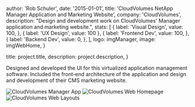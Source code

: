 
  author: 'Rob Schuler',
  date: '2015-01-01',
  title: 'CloudVolumes NetApp Manager Application and Marketing Website',
  company: 'CloudVolumes',
  description:
    "Design and development work on CloudVolumes' Manager application and marketing website.",
  stats: [
    {
      label: 'Visual Design',
      value: 100,
    },
    { label: 'UX Design', value: 100 },
    {
      label: 'Frontend Dev',
      value: 100,
    },
    {
      label: 'Backend Dev',
      value: 0,
    },
  ],
  logo: imgManager,
  image: imgWebHome,
}

  title: project.title,
  description: project.description,
}


Designed and developed the UI for this virtualized application management software. Included
the front-end architecture of the application and design and development of their CMS marketing website.

<Image src={imgManager} alt="CloudVolumes Manager App" />
<Image src={imgWebHome} alt="CloudVolumes Web Homepage" />
<Image src={imgWebLayouts} alt="CloudVolumes Web Layouts" />
